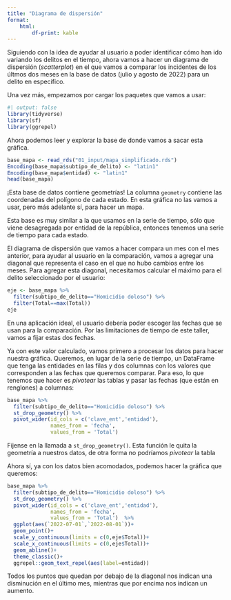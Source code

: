 ```yaml
---
title: "Diagrama de dispersión"
format: 
    html:
        df-print: kable
---
```


Siguiendo con la idea de ayudar al usuario a poder identificar cómo han ido variando los delitos en el tiempo, ahora vamos a hacer un diagrama de dispersión (_scatterplot_) en el que vamos a comparar los incidentes de los últmos dos meses en la base de datos (julio y agosto de 2022) para un delito en específico.

Una vez más, empezamos por cargar los paquetes que vamos a usar:


```r
#| output: false
library(tidyverse)
library(sf)
library(ggrepel)
```

Ahora podemos leer y explorar la base de donde vamos a sacar esta gráfica.


```r
base_mapa <- read_rds("01_input/mapa_simplificado.rds")
Encoding(base_mapa$subtipo_de_delito) <- "latin1"
Encoding(base_mapa$entidad) <- "latin1"
head(base_mapa)
```

:::{.callout-note}
¡Esta base de datos contiene geometrías! La columna `geometry` contiene las coordenadas del polígono de cada estado. En esta gráfica no las vamos a usar, pero más adelante sí, para hacer un mapa.

:::

Esta base es muy similar a la que usamos en la serie de tiempo, sólo que viene desagregada por entidad de la república, entonces tenemos una serie de tiempo para cada estado.

El diagrama de dispersión que vamos a hacer compara un mes con el mes anterior, para ayudar al usuario en la comparación, vamos a agregar una diagonal que representa el caso en el que no hubo cambios entre los meses. Para agregar esta diagonal, necesitamos calcular el máximo para el delito seleccionado por el usuario:

```r
eje <- base_mapa %>% 
  filter(subtipo_de_delito=="Homicidio doloso") %>% 
  filter(Total==max(Total))
eje
```

:::{.callout-note}
En una aplicación ideal, el usuario debería poder escoger las fechas que se usan para la comparación. Por las limitaciones de tiempo de este taller, vamos a fijar estas dos fechas.

:::

Ya con este valor calculado, vamos primero a procesar los datos para hacer nuestra gráfica. Queremos, en lugar de la serie de tiempo, un DataFrame que tenga las entidades en las filas y dos columnas con los valores que corresponden a las fechas que queremos comparar. Para eso, lo que tenemos que hacer es _pivotear_ las tablas y pasar las fechas (que están en renglones) a columnas:
 

```r
base_mapa %>% 
  filter(subtipo_de_delito=="Homicidio doloso") %>%
  st_drop_geometry() %>%
  pivot_wider(id_cols = c('clave_ent','entidad'),
              names_from = 'fecha',
              values_from = 'Total')
```

:::{.callout-warning}
Fíjense en la llamada a `st_drop_geometry()`. Esta función le quita la geometría a nuestros datos, de otra forma no podríamos _pivotear_ la tabla
:::

Ahora sí, ya con los datos bien acomodados, podemos hacer la gráfica que queremos:

```r
base_mapa %>% 
  filter(subtipo_de_delito=="Homicidio doloso") %>%
  st_drop_geometry() %>%
  pivot_wider(id_cols = c('clave_ent','entidad'),
              names_from = 'fecha',
              values_from = 'Total')  %>%
  ggplot(aes(`2022-07-01`,`2022-08-01`))+
  geom_point()+
  scale_y_continuous(limits = c(0,eje$Total))+
  scale_x_continuous(limits = c(0,eje$Total))+
  geom_abline()+
  theme_classic()+
  ggrepel::geom_text_repel(aes(label=entidad))      
```

Todos los puntos que quedan por debajo de la diagonal nos indican una disminución en el último mes, mientras que por encima nos indican un aumento.

